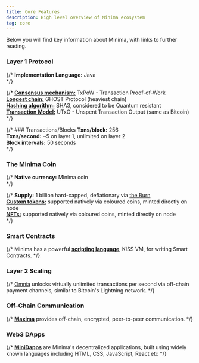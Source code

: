 ---
title: Core Features
description: High level overview of Minima ecosystem
tag: core
---

Below you will find key information about Minima, with links to further reading.

### Layer 1 Protocol

{/* **Implementation Language:** Java <br/> */}
  <Cards>
  <Card
    href="/docs/learn/#transaction-proof-of-work-txpow"
    title="Consensus mechanism"
    description="Learn about TxPoW - Transaction Proof-of-Work."
/>
  <Card
    href="/docs/learn/minima/miningconsensus#selecting-the-main-chain-ghost"
    title="Longest chain consensus"
    description="Learn about GHOST Protocol (heaviest chain)"
/>
  <Card
    href="/docs/learn/minima/miningconsensus#quantumsecurity"
    title="Quantum Resistant"
    description="Learn how Minima hashing algorithm is considered to be Quantum resistant"
/>
  <Card
    href="/docs/learn/#utxo-model"
    title="Transaction Model"
    description="Learn how Minima uses a UTxO system similar to Bitcoin"
/>
  </Cards>

{/* [**Consensus mechanism:**](/docs/learn/minima/coreconcepts#transaction-proof-of-work-txpow) TxPoW - Transaction Proof-of-Work<br/>
[**Longest chain:**](/docs/learn/minima/miningconsensus#selecting-the-main-chain-ghost) GHOST Protocol (heaviest chain)<br/>
[**Hashing algorithm:**](/docs/learn/minima/quantumsecurity) SHA3, considered to be Quantum resistant <br/>
[**Transaction Model:**](/docs/learn/minima/coreconcepts#utxo-model) UTxO - Unspent Transaction Output (same as Bitcoin)<br/> */}

{/* ### Transactions/Blocks
**Txns/block:** 256 <br/>
**Txns/second:** ~5 on layer 1, unlimited on layer 2<br/>
**Block intervals:** 50 seconds<br/> */}

### The Minima Coin
{/* **Native currency:** Minima coin<br/> */}

  <Cards>
  <Card
    href="/docs/learn/##the-burn"
    title="Supply"
    description="Learn how the Minima coin supply of 1 billion is hard-capped and deflationary via the Burn"
/>
  <Card
    href="/docs/learn/coloured-coins"
    title="Custom tokens and NFTs"
    description="Learn how Minima supports custom tokens and NFTs natively, minted directly on a node"
/>
  </Cards>

{/* **Supply:** 1 billion hard-capped, deflationary via [the Burn](/docs/learn/minima/coreconcepts#the-burn) <br/>
[**Custom tokens:**](/docs/learn/minima/colouredcoins) supported natively via coloured coins, minted directly on node<br/>
[**NFTs:**](/docs/learn/minima/colouredcoins) supported natively via coloured coins, minted directly on node<br/> */}

### Smart Contracts
{/* Minima has a powerful [**scripting language**](/docs/learn/minima/scripting), KISS VM, for writing Smart Contracts. */}

  <Cards>
  <Card
    href="/docs/learn/scripting"
    title="Smart Contracts"
    description="Learn about KISS - Minima's powerful scripting language, for writing Smart Contracts"
/>
    <Card
    href="/docs/development/contracts-basics"
    title="KISS Tutorials"
    description="Familiarise yourself with the KISS scripting language."
/>
  </Cards>

### Layer 2 Scaling
{/* [Omnia](/docs/learn/networkoverview#layer-2-omnia) unlocks virtually unlimited transactions per second via off-chain payment channels, similar to Bitcoin's Lightning network. */}

  <Cards>
  <Card
    href="/docs/learn/network-overview#layer-2-omnia"
    title="Omnia"
    description="Learn how Omnia unlocks virtually unlimited transactions per second."
/>
  </Cards>

### Off-Chain Communication
{/* [**Maxima**](/docs/learn/maxima/maximaintro) provides off-chain, encrypted, peer-to-peer communication. */}

  <Cards>
  <Card
    href="/docs/learn/maxima-about"
    title="Maxima"
    description="Learn how Maxima provides encrypted, peer-to-peer communication."
/>
  </Cards>

### Web3 DApps

{/* [**MiniDapps**](/docs/learn/minidapps/minidappsintro) are Minima's decentralized applications, built using widely known languages including HTML, CSS, JavaScript, React etc */}

  <Cards>
  <Card
    href="/docs/learn/minidapps-about"
    title="MiniDapps"
    description="Learn about the what MiniDapps are. "
/>
  <Card
    href="/docs/development"
    title="Tutorials"
    description="Learn how to easily build a MiniDapp using familiar web languages."
/>

  <Card
    href="https://build.minima.global/"
    title="Build a MiniDapp"
    description="Head to our developer portal for detailed resources and tutorials."
/>
  </Cards>